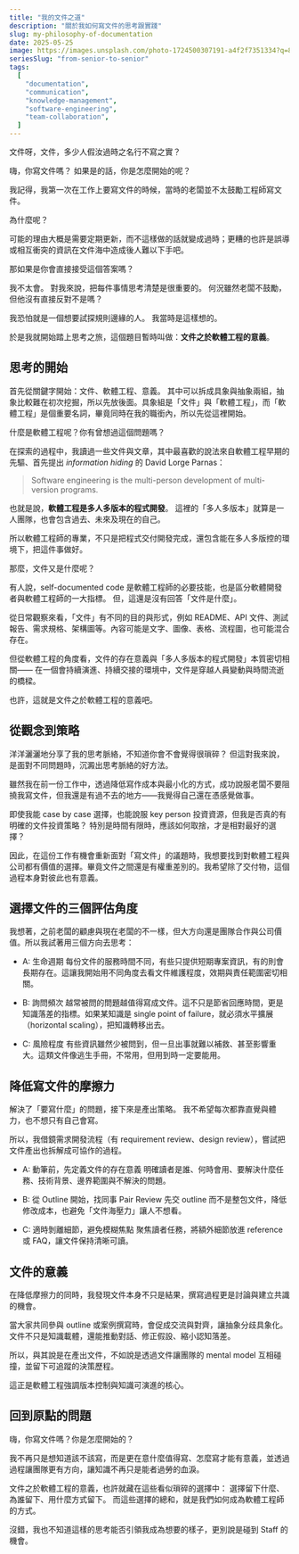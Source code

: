 ```yaml
---
title: "我的文件之道"
description: "關於我如何寫文件的思考跟實踐"
slug: my-philosophy-of-documentation
date: 2025-05-25
image: https://images.unsplash.com/photo-1724500307191-a4f2f7351334?q=80&w=1470&auto=format&fit=crop&ixlib=rb-4.1.0&ixid=M3wxMjA3fDB8MHxwaG90by1wYWdlfHx8fGVufDB8fHx8fA%3D%3D
seriesSlug: "from-senior-to-senior"
tags:
  [
    "documentation",
    "communication",
    "knowledge-management",
    "software-engineering",
    "team-collaboration",
  ]
---
```


文件呀，文件，多少人假汝過時之名行不寫之實？

嗨，你寫文件嗎？
如果是的話，你是怎麼開始的呢？

我記得，我第一次在工作上要寫文件的時候，當時的老闆並不太鼓勵工程師寫文件。

為什麼呢？

可能的理由大概是需要定期更新，而不這樣做的話就變成過時；更糟的也許是誤導或相互衝突的資訊在文件海中造成後人難以下手吧。

<Spacer />

那如果是你會直接接受這個答案嗎？

我不太會。
對我來說，把每件事情思考清楚是很重要的。
何況雖然老闆不鼓勵，但他沒有直接反對不是嗎？

我恐怕就是一個想要試探規則邊緣的人。
我當時是這樣想的。

於是我就開始踏上思考之旅，這個題目暫時叫做：**文件之於軟體工程的意義**。

## 思考的開始

首先從關鍵字開始：文件、軟體工程、意義。
其中可以拆成具象與抽象兩組，抽象比較難在初次挖掘，所以先放後面。具象組是「文件」與「軟體工程」，而「軟體工程」是個重要名詞，畢竟同時在我的職銜內，所以先從這裡開始。

<Spacer />

什麼是軟體工程呢？你有曾想過這個問題嗎？

在探索的過程中，我讀過一些文件與文章，其中最喜歡的說法來自軟體工程早期的先驅、首先提出 _information hiding_ 的 David Lorge Parnas：

> Software engineering is the multi-person development of multi-version programs.

也就是說，**軟體工程是多人多版本的程式開發**。
這裡的「多人多版本」就算是一人團隊，也會包含過去、未來及現在的自己。

所以軟體工程師的專業，不只是把程式交付開發完成，還包含能在多人多版控的環境下，把這件事做好。

<Spacer />

那麼，文件又是什麼呢？

有人說，self-documented code 是軟體工程師的必要技能，也是區分軟體開發者與軟體工程師的一大指標。
但，這還是沒有回答「文件是什麼」。

從日常觀察來看，「文件」有不同的目的與形式，例如 README、API 文件、測試報告、需求規格、架構圖等。內容可能是文字、圖像、表格、流程圖，也可能混合存在。

但從軟體工程的角度看，文件的存在意義與「多人多版本的程式開發」本質密切相關——
在一個會持續演進、持續交接的環境中，文件是穿越人員變動與時間流逝的橋樑。

也許，這就是文件之於軟體工程的意義吧。

## 從觀念到策略

洋洋灑灑地分享了我的思考脈絡，不知道你會不會覺得很瑣碎？
但這對我來說，是面對不同問題時，沉澱出思考脈絡的好方法。

雖然我在前一份工作中，透過降低寫作成本與最小化的方式，成功說服老闆不要阻撓我寫文件，但我還是有過不去的地方——我覺得自己還在憑感覺做事。

即使我能 case by case 選擇，也能說服 key person 投資資源，但我是否真的有明確的文件投資策略？
特別是時間有限時，應該如何取捨，才是相對最好的選擇？

因此，在這份工作有機會重新面對「寫文件」的議題時，我想要找到對軟體工程與公司都有價值的選擇。畢竟文件之間還是有權重差別的。我希望除了交付物，這個過程本身對彼此也有意義。

## 選擇文件的三個評估角度

我想著，之前老闆的顧慮與現在老闆的不一樣，但大方向還是團隊合作與公司價值。所以我試著用三個方向去思考：

- A: 生命週期
  每份文件的服務時間不同，有些只提供短期專案資訊，有的則會長期存在。這讓我開始用不同角度去看文件維護程度，效期與責任範圍密切相關。

- B: 詢問頻次
  越常被問的問題越值得寫成文件。這不只是節省回應時間，更是知識落差的指標。如果某知識是 single point of failure，就必須水平擴展（horizontal scaling），把知識轉移出去。

- C: 風險程度
  有些資訊雖然少被問到，但一旦出事就難以補救、甚至影響重大。這類文件像逃生手冊，不常用，但用到時一定要能用。

## 降低寫文件的摩擦力

解決了「要寫什麼」的問題，接下來是產出策略。
我不希望每次都靠直覺與體力，也不想只有自己會寫。

所以，我借鏡需求開發流程（有 requirement review、design review），嘗試把文件產出也拆解成可協作的過程。

- A: 動筆前，先定義文件的存在意義
  明確讀者是誰、何時會用、要解決什麼任務、技術背景、邊界範圍與不解決的問題。

- B: 從 Outline 開始，找同事 Pair Review
  先交 outline 而不是整包文件，降低修改成本，也避免「文件海壓力」讓人不想看。

- C: 適時剝離細節，避免模糊焦點
  聚焦讀者任務，將額外細節放進 reference 或 FAQ，讓文件保持清晰可讀。

## 文件的意義

在降低摩擦力的同時，我發現文件本身不只是結果，撰寫過程更是討論與建立共識的機會。

當大家共同參與 outline 或案例撰寫時，會促成交流與對齊，讓抽象分歧具象化。
文件不只是知識載體，還能推動對話、修正假設、縮小認知落差。

所以，與其說是在產出文件，不如說是透過文件讓團隊的 mental model 互相碰撞，並留下可追蹤的決策歷程。

這正是軟體工程強調版本控制與知識可演進的核心。

## 回到原點的問題

嗨，你寫文件嗎？你是怎麼開始的？

我不再只是想知道該不該寫，而是更在意什麼值得寫、怎麼寫才能有意義，並透過過程讓團隊更有方向，讓知識不再只是能者過勞的血淚。

文件之於軟體工程的意義，也許就藏在這些看似瑣碎的選擇中：
選擇留下什麼、為誰留下、用什麼方式留下。
而這些選擇的總和，就是我們如何成為軟體工程師的方式。

沒錯，我也不知道這樣的思考能否引領我成為想要的樣子，更別說是碰到 Staff 的機會。
